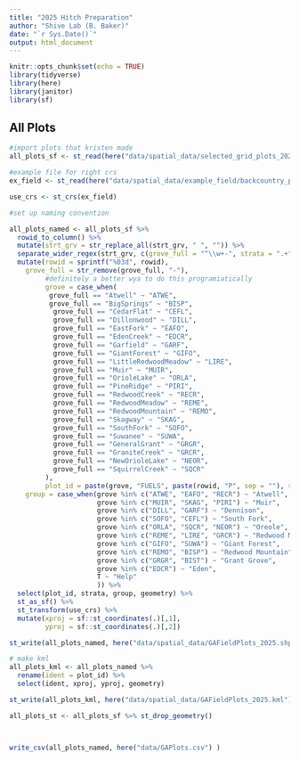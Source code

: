 ```yaml
---
title: "2025 Hitch Preparation"
author: "Shive Lab (B. Baker)"
date: "`r Sys.Date()`"
output: html_document
---
```


```r
knitr::opts_chunk$set(echo = TRUE)
library(tidyverse)
library(here)
library(janitor)
library(sf)
```

## All Plots

```r
#import plots that kristen made
all_plots_sf <- st_read(here("data/spatial_data/selected_grid_plots_2025sampling_10June2025/selected_grid_plots_2025sampling_10June2025.shp"))

#example file for right crs
ex_field <- st_read(here("data/spatial_data/example_field/backcountry_plotsSpring2025.shp"))

use_crs <- st_crs(ex_field)

#set up naming convention

all_plots_named <- all_plots_sf %>% 
  rowid_to_column() %>% 
  mutate(strt_grv = str_replace_all(strt_grv, " ", "")) %>%   
  separate_wider_regex(strt_grv, c(grove_full = "^\\w+-", strata = ".+"), too_few = "align_start") %>% 
  mutate(rowid = sprintf("%03d", rowid),
    grove_full = str_remove(grove_full, "-"),
         #definitely a better wya to do this programiatically 
         grove = case_when(
          grove_full == "Atwell" ~ "ATWE",
          grove_full == "BigSprings" ~ "BISP",
           grove_full == "CedarFlat" ~ "CEFL",
           grove_full == "Dillonwood" ~ "DILL",
           grove_full == "EastFork" ~ "EAFO",
           grove_full == "EdenCreek" ~ "EDCR",
           grove_full == "Garfield" ~ "GARF",
           grove_full == "GiantForest" ~ "GIFO",
           grove_full == "LittleRedwoodMeadow" ~ "LIRE",
           grove_full == "Muir" ~ "MUIR",
           grove_full == "OrioleLake" ~ "ORLA",
           grove_full == "PineRidge" ~ "PIRI",
           grove_full == "RedwoodCreek" ~ "RECR",
           grove_full == "RedwoodMeadow" ~ "REME",
           grove_full == "RedwoodMountain" ~ "REMO",
           grove_full == "Skagway" ~ "SKAG",
           grove_full == "SouthFork" ~ "SOFO",
           grove_full == "Suwanee" ~ "SUWA",
           grove_full == "GeneralGrant" ~ "GRGR",
           grove_full == "GraniteCreek" ~ "GRCR",
           grove_full == "NewOrioleLake" ~ "NEOR",
           grove_full == "SquirrelCreek" ~ "SQCR"
         ),
         plot_id = paste(grove, "FUELS", paste(rowid, "P", sep = ""), sep = "-"),
    group = case_when(grove %in% c("ATWE", "EAFO", "RECR") ~ "Atwell",
                      grove %in% c("MUIR", "SKAG", "PIRI") ~ "Muir",
                      grove %in% c("DILL", "GARF") ~ "Dennison",
                      grove %in% c("SOFO", "CEFL") ~ "South Fork",
                      grove %in% c("ORLA", "SQCR", "NEOR") ~ "Oreole",
                      grove %in% c("REME", "LIRE", "GRCR") ~ "Redwood Meadow",
                      grove %in% c("GIFO", "SUWA") ~ "Giant Forest",
                      grove %in% c("REMO", "BISP") ~ "Redwood Mountain",
                      grove %in% c("GRGR", "BIST") ~ "Grant Grove",
                      grove %in% c("EDCR") ~ "Eden",
                      T ~ "Help"
                      )) %>% 
  select(plot_id, strata, group, geometry) %>% 
  st_as_sf() %>% 
  st_transform(use_crs) %>% 
  mutate(xproj = sf::st_coordinates(.)[,1],
         yproj = sf::st_coordinates(.)[,2])

st_write(all_plots_named, here("data/spatial_data/GAFieldPlots_2025.shp"), append = F)

# make kml
all_plots_kml <- all_plots_named %>% 
  rename(ident = plot_id) %>% 
  select(ident, xproj, yproj, geometry)

st_write(all_plots_kml, here("data/spatial_data/GAFieldPlots_2025.kml"))

all_plots_st <- all_plots_sf %>% st_drop_geometry()



write_csv(all_plots_named, here("data/GAPlots.csv") )

```

